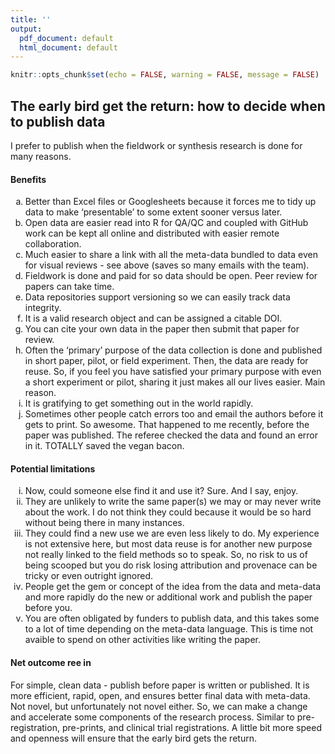 ```yaml
---
title: ''
output:
  pdf_document: default
  html_document: default
---
```


```r
knitr::opts_chunk$set(echo = FALSE, warning = FALSE, message = FALSE)
```

## The early bird get the return: how to decide when to publish data  

I prefer to publish when the fieldwork or synthesis research is done for many reasons.  

#### Benefits  
a. Better than Excel files or Googlesheets because it forces me to tidy up data to make 'presentable' to some extent sooner versus later.     
b. Open data are easier read into R for QA/QC and coupled with GitHub work can be kept all online and distributed with easier remote collaboration.  
c. Much easier to share a link with all the meta-data bundled to data even for visual reviews - see above (saves so many emails with the team).  
d. Fieldwork is done and paid for so data should be open.  Peer review for papers can take time.   
e. Data repositories support versioning so we can easily track data integrity.  
f. It is a valid research object and can be assigned a citable DOI.  
g. You can cite your own data in the paper then submit that paper for review.  
h. Often the 'primary' purpose of the data collection is done and published in short paper, pilot, or field experiment. Then, the data are ready for reuse. So, if you feel you have satisfied your primary purpose with even a short experiment or pilot, sharing it just makes all our lives easier. Main reason.   
i. It is gratifying to get something out in the world rapidly. 
j. Sometimes other people catch errors too and email the authors before it gets to print. So awesome. That happened to me recently, before the paper was published. The referee checked the data and found an error in it. TOTALLY saved the vegan bacon.  


#### Potential limitations  
i. Now, could someone else find it and use it? Sure. And I say, enjoy.  
ii. They are unlikely to write the same paper(s) we may or may never write about the work. I do not think they could because it would be so hard without being there in many instances.  
iii. They could find a new use we are even less likely to do. My experience is not extensive here, but most data reuse is for another new purpose not really linked to the field methods so to speak. So, no risk to us of being scooped but you do risk losing attribution and provenace can be tricky or even outright ignored.  
iv. People get the gem or concept of the idea from the data and meta-data and more rapidly do the new or additional work and publish the paper before you.  
v. You are often obligated by funders to publish data, and this takes some to a lot of time depending on the meta-data language. This is time not avaible to spend on other activities like writing the paper.   

#### Net outcome  ree in    

For simple, clean data - publish before paper is written or published. It is more efficient, rapid, open, and ensures better final data with meta-data. Not novel, but unfortunately not novel either. So, we can make a change and accelerate some components of the research process.  Similar to pre-registration, pre-prints, and clinical trial registrations.  A little bit more speed and openness will ensure that the early bird gets the return.  